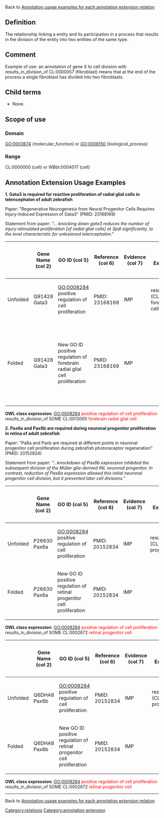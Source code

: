 Back to [http://wiki.geneontology.org/index.php/Annotation_usage_examples_for_each_annotation_extension_relation  Annotation usage examples for each annotation extension relation]

==Definition==

The relationship linking a entity and its participation in a process that results in the division of the entity into two entities of the same type.

==Comment==

Example of use: an annotation of gene X to cell division with results_in_division_of CL:0000057 (fibroblast) means that at the end of the process a single fibroblast has divided into two fibroblasts.

==Child terms==

* None.

==Scope of use==

===Domain===

GO:0003674 (molecular_function) or GO:0008150 (biological_process)

===Range===

CL:0000000 (cell) or WBbt:0004017 (cell)

==Annotation Extension Usage Examples==

'''1. Gata3 is required for reactive proliferation of radial glial cells in telencephalon of adult zebrafish'''

Paper: "Regenerative Neurogenesis from Neural Progenitor Cells Requires Injury-Induced Expression of Gata3" (PMID: 23168169)

Statement from paper:
''"... knocking down gata3 reduces the number of injury-stimulated proliferation [of radial glial cells] at 3pdl significantly, to the level characteristic for unlesioned telencephalon."''

{| class="wikitable" border="1"
|-
!
! Gene Name (col 2) 
! GO ID (col 5) 
! Reference (col 6) 
! Evidence (col 7) 
! Annotation Extension (col 16) 
! Parent terms of new folded GO term
|-
| Unfolded
| Q91428 Gata3
| GO:0008284 positive regulation of cell proliferation
| PMID: 23168169
| IMP
| results_in_division_of (CL:0013000 forebrain radial glial cell) 
|-
| Folded
| Q91428 Gata3
| New GO ID positive regulation of forebrain radial glial cell proliferation
| PMID: 23168169
| IMP
|
| is_a new GO: positive regulation of radial glial cell proliferation, is_a child of GO:0008284 positive regulation of cell proliferation 
|}

'''OWL class expression:''' GO:0008284 <span style="color:red">positive regulation of cell proliferation</span> results_in_division_of SOME CL:0013000 <span style="color:red">forebrain radial glial cell</span>

'''2. Pax6a and Pax6b are required during neuronal progenitor proliferation in retina of adult zebrafish'''

Paper: "Pa6a and Paxb are required at different points in neuronal progenitor cell proliferation during zebrafish photoreceptor regeneration" (PMID: 20152834)

Statement from paper:
''"...knockdown of Pax6b expression inhibited the subsequent division of the Müller glia-derived INL neuronal progenitor. In contrast, reduction of Pax6a expression allowed this initial neuronal progenitor cell division, but it prevented later cell divisions."''

{| class="wikitable" border="1"
|-
!
! Gene Name (col 2) 
! GO ID (col 5) 
! Reference (col 6) 
! Evidence (col 7) 
! Annotation Extension (col 16) 
! Parent terms of new folded GO term
|-
| Unfolded
| P26630 Pax6a
| GO:0008284 positive regulation of cell proliferation
| PMID: 20152834
| IMP
| results_in_division_of (CL:0002672 retinal progenitor cell) 
|-
| Folded
| P26630 Pax6a
| New GO ID positive regulation of retinal progenitor cell proliferation
| PMID: 20152834
| IMP
|
| is_a GO:0008284 positive regulation of cell proliferation 
|}

'''OWL class expression:''' GO:0008284 <span style="color:red">positive regulation of cell proliferation</span> results_in_division_of SOME CL:0002672 <span style="color:red">retinal progenitor cell</span>
{| class="wikitable" border="1"
|-
!
! Gene Name (col 2) 
! GO ID (col 5) 
! Reference (col 6) 
! Evidence (col 7) 
! Annotation Extension (col 16) 
! Parent terms of new folded GO term
|-
| Unfolded
| Q6DHA8 Pax6b
| GO:0008284 positive regulation of cell proliferation
| PMID: 20152834
| IMP
| results_in_division_of (CL:0002672 retinal progenitor cell) 
|-
| Folded
| Q6DHA8 Pax6b
| New GO ID positive regulation of retinal progenitor cell proliferation
| PMID: 20152834
| IMP
|
| is_a GO:0008284 positive regulation of cell proliferation
|}

'''OWL class expression:''' GO:0008284 <span style="color:red">positive regulation of cell proliferation</span> results_in_division_of SOME CL:0002672 <span style="color:red">retinal progenitor cell</span>

----


Back to [http://wiki.geneontology.org/index.php/Annotation_usage_examples_for_each_annotation_extension_relation Annotation usage examples for each annotation extension relation]

[[Category:relations]]
[[Category:annotation extension]]